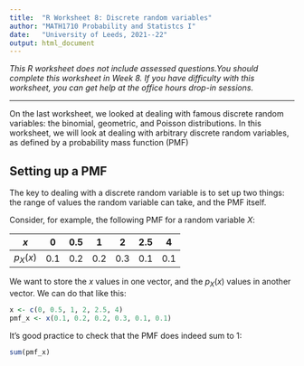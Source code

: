 ```yaml
---
title:  "R Worksheet 8: Discrete random variables"
author: "MATH1710 Probability and Statistcs I"
date:   "University of Leeds, 2021--22"
output: html_document
---
```


*This R worksheet does not include assessed questions.You should complete this worksheet in Week 8. If you have difficulty with this worksheet, you can get help at the office hours drop-in sessions.*

------------------------------------------------------------------------

On the last worksheet, we looked at dealing with famous discrete random variables: the binomial, geometric, and Poisson distributions. In this worksheet, we will look at dealing with arbitrary discrete random variables, as defined by a probability mass function (PMF)

## Setting up a PMF

The key to dealing with a discrete random variable is to set up two things: the range of values the random variable can take, and the PMF itself.

Consider, for example, the following PMF for a random variable $X$:

|   $x$    |  $0$  | $0.5$ |  $1$  |  $2$  | $2.5$ |  $4$  |
|:--------:|:-----:|:-----:|:-----:|:-----:|:-----:|:-----:|
| $p_X(x)$ | $0.1$ | $0.2$ | $0.2$ | $0.3$ | $0.1$ | $0.1$ |

We want to store the $x$ values in one vector, and the $p_X(x)$ values in another vector. We can do that like this:

```r
x <- c(0, 0.5, 1, 2, 2.5, 4)
pmf_x <- x(0.1, 0.2, 0.2, 0.3, 0.1, 0.1)
```

It's good practice to check that the PMF does indeed sum to 1:

```r
sum(pmf_x)
```
